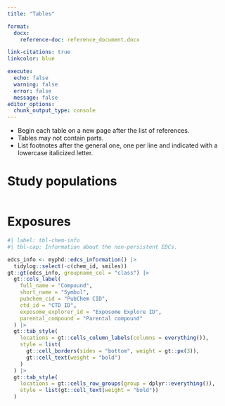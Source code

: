 ```yaml
---
title: "Tables"

format:
  docx:
    reference-doc: reference_document.docx

link-citations: true
linkcolor: blue

execute:
  echo: false
  warning: false
  error: false
  message: false
editor_options: 
  chunk_output_type: console
---
```


- Begin each table on a new page after the list of references.
- Tables may not contain parts.
- List footnotes after the general one, one per line and indicated with a lowercase italicized letter.

# Study populations
```r

```

# Exposures
```r
#| label: tbl-chem-info
#| tbl-cap: Information about the non-persistent EDCs.

edcs_info <- myphd::edcs_information() |>
  tidylog::select(-c(chem_id, smiles))
gt::gt(edcs_info, groupname_col = "class") |>
  gt::cols_label(
    full_name = "Compound", 
    short_name = "Symbol", 
    pubchem_cid = "PubChem CID", 
    ctd_id = "CTD ID", 
    exposome_explorer_id = "Exposome Explore ID", 
    parental_compound = "Parental compound"
  ) |>
  gt::tab_style(
    locations = gt::cells_column_labels(columns = everything()), 
    style = list(
      gt::cell_borders(sides = "bottom", weight = gt::px(3)), 
      gt::cell_text(weight = "bold")
    )
  ) |>
  gt::tab_style(
    locations = gt::cells_row_groups(group = dplyr::everything()), 
    style = list(gt::cell_text(weight = "bold"))
  )
```
